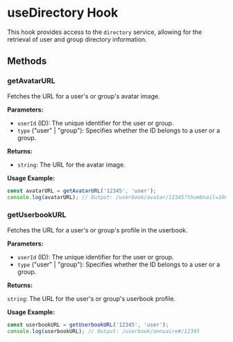 
<Meta title="Hooks/useDirectory" />

# useDirectory Hook

This hook provides access to the `directory` service, allowing for the retrieval of user and group directory information.

## Methods

### getAvatarURL

Fetches the URL for a user's or group's avatar image.

**Parameters:**

- `userId` (ID): The unique identifier for the user or group.
- `type` ("user" | "group"): Specifies whether the ID belongs to a user or a group.

**Returns:**

- `string`: The URL for the avatar image.

**Usage Example:**

```jsx
const avatarURL = getAvatarURL('12345', 'user');
console.log(avatarURL); // Output: /userbook/avatar/12345?thumbnail=100x100
```

### getUserbookURL

Fetches the URL for a user's or group's profile in the userbook.

**Parameters:**

- `userId` (ID): The unique identifier for the user or group.
- `type` ("user" | "group"): Specifies whether the ID belongs to a user or a group.

**Returns:**

`string`: The URL for the user's or group's userbook profile.

**Usage Example:**

```jsx
const userbookURL = getUserbookURL('12345', 'user');
console.log(userbookURL); // Output: /userbook/annuaire#/12345
```
